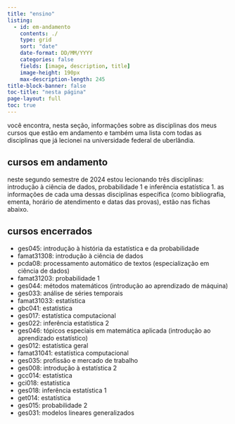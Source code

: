 ```yaml
---
title: "ensino"
listing:
  - id: em-andamento
    contents: ./
    type: grid
    sort: "date"
    date-format: DD/MM/YYYY
    categories: false
    fields: [image, description, title]
    image-height: 190px
    max-description-length: 245
title-block-banner: false
toc-title: "nesta página"
page-layout: full
toc: true
---
```


você encontra, nesta seção, informações sobre as disciplinas dos meus cursos que estão em andamento e também uma lista com todas as disciplinas que já lecionei na universidade federal de uberlândia.

## cursos em andamento

neste segundo semestre de 2024 estou lecionando três disciplinas: introdução à ciência de dados, probabilidade 1 e inferência estatística 1. as informações de cada uma dessas disciplinas específica (como bibliografia, ementa, horário de atendimento e datas das provas), estão nas fichas abaixo.

:::{#em-andamento}
:::

## cursos encerrados

- ges045: introdução à história da estatística e da probabilidade
- famat31308: introdução à ciência de dados
- pcda08: processamento automático de textos (especialização em ciência de dados)
- famat31203: probabilidade 1
- ges044: métodos matemáticos (introdução ao aprendizado de máquina)
- ges033: análise de séries temporais
- famat31033: estatística
- gbc041: estatística
- ges017: estatística computacional
- ges022: inferência estatística 2
- ges046: tópicos especiais em matemática aplicada (introdução ao aprendizado estatístico)
- ges012: estatística geral
- famat31041: estatística computacional
- ges035: profissão e mercado de trabalho
- ges008: introdução à estatística 2
- gcc014: estatística
- gci018: estatística
- ges018: inferência estatística 1
- get014: estatística
- ges015: probabilidade 2
- ges031: modelos lineares generalizados
